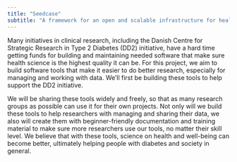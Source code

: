 ```yaml
---
title: "Seedcase"
subtitle: "A framework for an open and scalable infrastructure for health data"
---
```


Many initiatives in clinical research, including the Danish Centre for
Strategic Research in Type 2 Diabetes (DD2) initiative, have a hard time
getting funds for building and maintaining needed software that make
sure health science is the highest quality it can be. For this project,
we aim to build software tools that make it easier to do better
research, especially for managing and working with data. We'll first be
building these tools to help support the DD2 initiative.

<!-- TODO: List overview of purposes here -->

We will be sharing these tools widely and freely, so that as many
research groups as possible can use it for their own projects. Not only
will we build these tools to help researchers with managing and sharing
their data, we also will create them with beginner-friendly
documentation and training material to make sure more researchers use
our tools, no matter their skill level. We believe that with these
tools, science on health and well-being can become better, ultimately
helping people with diabetes and society in general.
